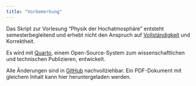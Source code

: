 ```yaml
---
title: "Vorbemerkung"
---
```


Das Skript zur Vorlesung "Physik der Hochatmosphäre" entsteht semesterbegleitend und erhebt nicht den Anspruch auf [Vollständigkeit](https://imgflip.com/i/6zt09v) und Korrektheit.

Es wird mit [Quarto](http://quarto.org), einem Open-Source-System zum wissenschaftlichen und technischen Publizieren, entwickelt.

Alle Änderungen sind in [GitHub](https://github.com/ruboerner/PDA) nachvollziehbar. Ein PDF-Dokument mit gleichem Inhalt kann hier heruntergeladen werden.

<!--# TODO: Links einbauen -->
